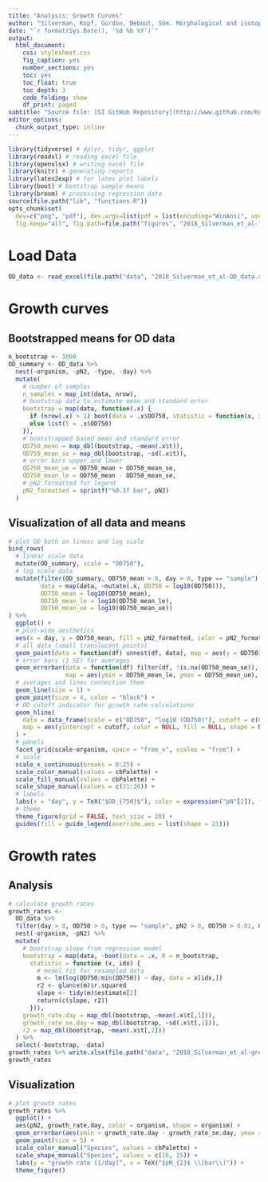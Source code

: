 ```yaml
---
title: "Analysis: Growth Curves"
author: "Silverman, Kopf, Gordon, Bebout, Som. Morphological and isotopic changes of heterocystous cyanobacteria in response to N2 partial pressure."
date: "`r format(Sys.Date(), '%d %b %Y')`"
output:
  html_document: 
    css: stylesheet.css
    fig_caption: yes
    number_sections: yes
    toc: yes
    toc_float: true
    toc_depth: 3
    code_folding: show
    df_print: paged
subtitle: "Source file: [SI GitHub Repository](http://www.github.com/KopfLab/2018_Silverman_et_al/) / [growth_curves_analysis.Rmd](http://www.github.com/KopfLab/2018_Silverman_et_al/blob/master/growth_curves_analysis.Rmd)"
editor_options:
  chunk_output_type: inline
---
```


```r
library(tidyverse) # dplyr, tidyr, ggplot
library(readxl) # reading excel file
library(openxlsx) # writing excel file
library(knitr) # generating reports
library(latex2exp) # for latex plot labels
library(boot) # bootstrap sample means
library(broom) # processing regression data
source(file.path("lib", "functions.R"))
opts_chunk$set(
  dev=c("png", "pdf"), dev.args=list(pdf = list(encoding="WinAnsi", useDingbats=FALSE)),
  fig.keep="all", fig.path=file.path("figures", "2018_Silverman_et_al-"))
```

# Load Data

```r
OD_data <- read_excel(file.path("data", "2018_Silverman_et_al-OD_data.xlsx"))
```

# Growth curves

## Bootstrapped means for OD data

```r
n_bootstrap <- 1000
OD_summary <- OD_data %>% 
  nest(-organism, -pN2, -type, -day) %>% 
  mutate(
    # number of samples
    n_samples = map_int(data, nrow),
    # bootstrap data to estimate mean and standard error
    bootstrap = map(data, function(.x) {
      if (nrow(.x) > 1) boot(data = .x$OD750, statistic = function(x, idx) mean(x[idx]), R = n_bootstrap)
      else list(t = .x$OD750)
    }),
    # bootstrapped based mean and standard error
    OD750_mean = map_dbl(bootstrap, ~mean(.x$t)),
    OD750_mean_se = map_dbl(bootstrap, ~sd(.x$t)),
    # error bars upper and lower
    OD750_mean_ue = OD750_mean + OD750_mean_se,
    OD750_mean_le = OD750_mean - OD750_mean_se,
    # pN2 formatted for legend
    pN2_formatted = sprintf("%0.1f bar", pN2)
  )
```

## Visualization of all data and means

```r
# plot OD both on linear and log scale
bind_rows(
  # linear scale data
  mutate(OD_summary, scale = "OD750"),
  # log scale data
  mutate(filter(OD_summary, OD750_mean > 0, day > 0, type == "sample"), scale = "log10 (OD750)", 
         data = map(data, ~mutate(.x, OD750 = log10(OD750))),
         OD750_mean = log10(OD750_mean),
         OD750_mean_le = log10(OD750_mean_le),
         OD750_mean_ue = log10(OD750_mean_ue))
) %>% 
  ggplot() +
  # plot-wide aesthetics
  aes(x = day, y = OD750_mean, fill = pN2_formatted, color = pN2_formatted, shape = type) +
  # all data (small translucent points)
  geom_point(data = function(df) unnest(df, data), map = aes(y = OD750), size = 2, alpha = 0.5) +
  # error bars (1 SE) for averages
  geom_errorbar(data = function(df) filter(df, !is.na(OD750_mean_se)), 
                map = aes(ymin = OD750_mean_le, ymax = OD750_mean_ue), width = 0.2, alpha = 0.6) +
  # averages and lines connection them
  geom_line(size = 1) +
  geom_point(size = 4, color = "black") +
  # OD cutoff indicator for growth rate calculations
  geom_hline(
    data = data_frame(scale = c("OD750", "log10 (OD750)"), cutoff = c(0.4, log10(0.4))),
    map = aes(yintercept = cutoff, color = NULL, fill = NULL, shape = NULL)
  ) +
  # panels
  facet_grid(scale~organism, space = "free_x", scales = "free") + 
  # scale
  scale_x_continuous(breaks = 0:25) +
  scale_color_manual(values = cbPalette) +
  scale_fill_manual(values = cbPalette) +
  scale_shape_manual(values = c(21:26)) +
  # labels
  labs(x = "day", y = TeX("$OD_{750}$"), color = expression("pN"[2]), fill = expression("pN"[2]), size = 5) +
  # theme
  theme_figure(grid = FALSE, text_size = 20) +
  guides(fill = guide_legend(override.aes = list(shape = 21))) 
```

# Growth rates

## Analysis

```r
# calculate growth rates
growth_rates <- 
  OD_data %>% 
  filter(day > 0, OD750 > 0, type == "sample", pN2 > 0, OD750 > 0.01, OD750 <= 0.4) %>% 
  nest(-organism, -pN2) %>%
  mutate(
    # bootstrap slope from regression model
    bootstrap = map(data, ~boot(data = .x, R = n_bootstrap,
      statistic = function (x, idx) {
        # model fit for resampled data
        m <- lm(log(OD750/min(OD750)) ~ day, data = x[idx,])
        r2 <- glance(m)$r.squared
        slope <- tidy(m)$estimate[2]
        return(c(slope, r2))
      })),
    growth_rate.day = map_dbl(bootstrap, ~mean(.x$t[,1])),
    growth_rate_se.day = map_dbl(bootstrap, ~sd(.x$t[,1])),
    r2 = map_dbl(bootstrap, ~mean(.x$t[,2]))
  ) %>% 
  select(-bootstrap, -data)
growth_rates %>% write.xlsx(file.path("data", "2018_Silverman_et_al-growth_rate_data.xlsx"))
growth_rates
```

## Visualization

```r
# plot growth rates
growth_rates %>% 
  ggplot() + 
  aes(pN2, growth_rate.day, color = organism, shape = organism) +
  geom_errorbar(aes(ymin = growth_rate.day - growth_rate_se.day, ymax = growth_rate.day + growth_rate_se.day), width = 0) +
  geom_point(size = 5) +
  scale_color_manual("Species", values = cbPalette) +
  scale_shape_manual("Species", values = c(16, 15)) + 
  labs(y = "growth rate [1/day]", x = TeX("$pN_{2}$ \\[bar\\]")) +
  theme_figure() 
```

